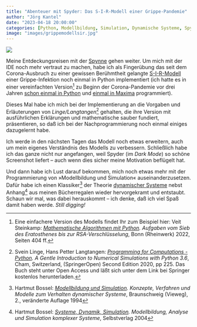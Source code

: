 ```yaml
---
title: "Abenteuer mit Spyder: Das S-I-R-Modell einer Grippe-Pandemie"
author: "Jörg Kantel"
date: "2023-04-18 20:00:00"
categories: [Python, Modellbildung, Simulation, Dynamische Systeme, Spyder]
image: "images/grippemodellsir.jpg"
---
```


[![](images/grippemodellsir-b.jpg)](https://www.flickr.com/photos/schockwellenreiter/52827700899/)

Meine Entdeckungsreisen mit der [Spynne](http://cognitiones.kantel-chaos-team.de/programmierung/python/spyder.html) gehen weiter. Um mich mit der IDE noch mehr vertraut zu machen, habe ich als Fingerübung das seit dem Corona-Ausbruch zu einer gewissen Berühmtheit gelangte [S-I-R-Modell](https://de.wikipedia.org/wiki/SIR-Modell) einer Grippe-Infektion noch einmal in Python implementiert (ich hatte es in einer vereinfachten Version[^4] zu Beginn der Corona-Pandemie vor drei Jahren [schon einmal in Python](http://blog.schockwellenreiter.de/2020/03/2020032601.html) und [einmal in Maxima](http://blog.schockwellenreiter.de/2020/03/2020032704.html) programmiert).

Dieses Mal habe ich mich bei der Implementierung an die Vorgaben und Erläuterungen von *Linge/Langtangen*[^1] gehalten, die ihre Version mit ausführlichen Erklärungen und mathematische sauber fundiert, präsentieren, so daß ich bei der Nachprogrammierung noch einmal einiges dazugelernt habe.

[^1]: Svein Linge, Hans Petter Langtangen: *[Programming for Computations - Python](https://link.springer.com/book/10.1007/978-3-030-16877-3). A Gentle Introduction to Numerical Simulations with Python 3.6*, Cham, Switzerland, (SpringerOpen) Second Edition 2020, pp 225. Das Buch steht unter Open Access und läßt sich unter dem Link bei Springer kostenlos herunterladen.
[^4]: Eine einfachere Version des Modells findet Ihr zum Beispiel hier: Veit Steinkamp: *[Mathematische Algorithmen mit Python](https://www.rheinwerk-verlag.de/mathematische-algorithmen-mit-python/). Aufgaben vom Sieb des Eratosthenes bis zur RSA-Verschlüsselung*, Bonn (Rheinwerk) 2022, Seiten 404 ff.

Ich werde in den nächsten Tagen das Modell noch etwas erweitern, auch um mein eigenes Verständnis des Modells zu verbessern. Schließlich habe ich das ganze nicht nur angefangen, weil Spyder (im *Dark Mode*) so schöne Screenshot liefert -- auch wenn dies sicher meine Motivation beflügelt hat.

Und dann habe ich Lust darauf bekommen, mich noch etwas mehr mit der Programmierung von »Modellbildung und Simulation« auseinanderzusetzen. Dafür habe ich einen Klassiker[^2] der Theorie [dynamischer Systeme](https://de.wikipedia.org/wiki/Dynamisches_System) nebst Anhang[^3] aus meinen Bücherregalen wieder hervorgekramt und entstaubt. Schaun wir mal, was dabei herauskommt -- ich denke, daß ich viel Spaß damit haben werde. *Still digging!*

[^2]: Hartmut Bossel: *[Modellbildung und Simulation](https://link.springer.com/book/10.1007/978-3-322-83658-8). Konzepte, Verfahren und Modelle zum Verhalten dynamischer Systeme*, Braunschweig (Vieweg), 2., veränderte Auflage 1994
[^3]: Hartmut Bossel: *[Systeme, Dynamik, Simulation](https://www.bod.de/buchshop/systeme-dynamik-simulation-hartmut-bossel-9783833409844). Modellbildung, Analyse und Simulation komplexer Systeme*, Selbstverlag 2004